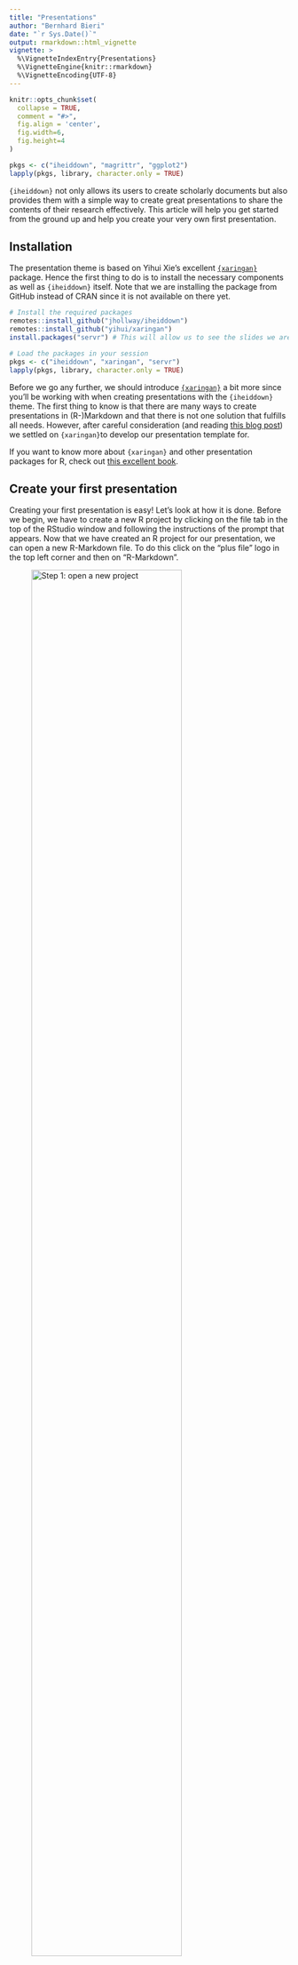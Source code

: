 ```yaml
---
title: "Presentations"
author: "Bernhard Bieri"
date: "`r Sys.Date()`"
output: rmarkdown::html_vignette
vignette: >
  %\VignetteIndexEntry{Presentations}
  %\VignetteEngine{knitr::rmarkdown}
  %\VignetteEncoding{UTF-8}
---
```


```r
knitr::opts_chunk$set(
  collapse = TRUE,
  comment = "#>",
  fig.align = 'center',
  fig.width=6,
  fig.height=4
)
```

```r
pkgs <- c("iheiddown", "magrittr", "ggplot2")
lapply(pkgs, library, character.only = TRUE)
```

`{iheiddown}` not only allows its users to create scholarly documents but also
provides them with a simple way to create great presentations to share the
contents of their research effectively. This article will help you get started
from the ground up and help you create your very own first presentation.

## Installation

The presentation theme is based on Yihui Xie's excellent
[`{xaringan}`](https://github.com/yihui/xaringan) package. Hence the first thing
to do is to install the necessary components as well as `{iheiddown}` itself.
Note that we are installing the package from GitHub instead of CRAN since it is
not available on there yet.

```r
# Install the required packages
remotes::install_github("jhollway/iheiddown")
remotes::install_github("yihui/xaringan")
install.packages("servr") # This will allow us to see the slides we are editing

# Load the packages in your session
pkgs <- c("iheiddown", "xaringan", "servr")
lapply(pkgs, library, character.only = TRUE)
```

Before we go any further, we should introduce
[`{xaringan}`](https://github.com/yihui/xaringan) a bit more since you'll be
working with when creating presentations with the `{iheiddown}` theme.
The first thing to know is that there are many ways to create presentations in
(R-)Markdown and that there is not one solution that fulfills all needs.
However, after careful consideration (and reading
[this blog post](https://yihui.org/en/2017/08/why-xaringan-remark-js/)) we
settled on `{xaringan}`to develop our presentation template for.

If you want to know more about `{xaringan}` and other presentation packages for
R, check out
[this excellent book](https://bookdown.org/yihui/rmarkdown/xaringan.html).

## Create your first presentation

Creating your first presentation is easy! Let's look at how it is done. Before
we begin, we have to create a new R project by clicking on the file tab in the
top of the RStudio window and following the instructions of the prompt that
appears. Now that we have created an R project for our presentation, we can open
a new R-Markdown file. To do this click on the "plus file" logo in the top left
corner and then on "R-Markdown".

![Step 1: open a new project](https://raw.githubusercontent.com/jhollway/iheiddown/develop/inst/vignettes/presentation/0-Open_Project.png){width="80%"}

After you have done this, a little pop-up helper will appear. The first thing we
will do is to select the `{iheiddown}` template for our presentation. To do so,
click on the "From Template" option on the left and select the
"Presentation {iheiddown}" template. Now give your presentation a name and click
on "OK".

![Step 2: select the template](https://raw.githubusercontent.com/jhollway/iheiddown/develop/inst/vignettes/presentation/1-Select_Template.png){width="80%"}

Congrats! You just created your first presentation!

Hold on, this doesn't look anything like slides!? To see your slides,
you have to "knit" the code by clicking on the little "knit" button on the
presentation.Rmd file. This will run all the code chunks and convert
the markdown code to an HTML presentation that you will be able to share with
your audience.

Take a moment to flick through the slides to get acquainted with the
`{R-markdown}` syntax and to get a feel of the possibilities of `{xaringan}` and
the `{iheiddown}` theme. These slides are as much a tutorial as this vignette!


## Edit your presentation

This section will focus on giving you an overview of what a `{xaringan}`
presentation is comprised of and give you a few tips and tricks to edit your
presentations.

### Your first edit

As you may have noticed by now, `{xaringan}` presentations are not quite like
more traditional WYSIWYG (what you see is what you get) presentation tools like
PowerPoint. In short, you write in the R-markdown file, define style classes in
the CSS files and create macros in the JavaScript file. This is all a bit
confusing isn't it? Thankfully, there is a way to vizualise your edits easily in
real time!

```r
# Install/Load the servr package if you haven't done it already
install.packages("servr")
library(servr)

# Serve your {xaringan} presentation to see live updates when you edit
iheiddown::preview_realtime()

# Close the connection to the live rendering when you're done
iheiddown::preview_stop()
```

`{xaringan}` includes a handy function called `inf_mr()` which will work in
concert with the `{servr}` package to render your sites locally and update them
as soon as you save your markdown document. We simply wrapped these functions
inside the more convenient `{iheiddown}` versions: `preview_realtime()` and
`preview_stop()`. This makes it a lot easier to edit your slides!

### The different elements of a `{xaringan}` presentation

`{xaringan}` presentations are comprised of three main components:

- The main .Rmd file for raw content
- The CSS file for style and layout options
- The macros.js file for handy functions

The main .Rmd file will be the core of your presentation, since it is where you
will write the text, run R code chunks, and [display gifs](https://www.bbc.com/culture/article/20170825-how-the-gif-won-the-internet)
to entertain your audience.

The CSS file contains all the styling options that will be used to display the
the content of the `.Rmd` file in a nice manner. This file contains the
definitions of all the classes we use in the presentation.

Finally, the `macros.js` file specifies small functions used for specific cases.
An example of a macro would be the inclusion of
[Emily Riederer's `xaringan_columns` macros](https://github.com/emilyriederer/xaringan_columns).

Note that editing the CSS and the macros files is not recommended for beginner
users as the point of having a theme is to avoid having to fiddle with these
files. Advanced users who wish to contribute a feature should [open an issue on
Github](https://github.com/jhollway/iheiddown/issues) to suggest the additional
features.

### Tips and tricks for editing your presentations 

The following sections cover additional tips and tricks that are not mentionned
in the slides. You'll discover how to animate your slides and how to include a
bibliography.

#### Slide transitions

For ease of use, we have included the
[`{animate.style}`](https://animate.style/) library of CSS animations. This
allows us to easily animate our slides with the addition of the CSS class
`animate__animated` and the desired animation e.g. `animate__slideInRight` on
the desired slide.

For a full list of the available animations and further options, check out
[animate.style](https://animate.style/). 

#### Citations and Bibliography

We all stand on the shoulders of giants when we are conducting research. This
is why we have implemented an easy way of generating citations and adding a
bibliography to your presentation. 
Note that this method uses the package `{RefManageR}` that you will need to
install.

``` r
install.packages("RefManageR")
```

The first step to adding a bibliography is to define its options in a code
chunk at the very top of your `presentation.Rmd` file. 

```r
# Initializes the bibliography
library(RefManageR)
BibOptions(check.entries = FALSE,
           bib.style = "authoryear", # Bibliography style
           max.names = 3, # Max author names displayed in bibliography
           sorting = "nyt", #Name, year, title sorting
           cite.style = "authoryear", # citation style
           style = "markdown",
           hyperlink = FALSE,
           dashed = FALSE)
myBib <- ReadBib("myBib.bib", check = FALSE)
# Note: don't forget to clear the knitr cache to account for changes in the
# bibliography.
```

The second step is to cite the papers you want to cite inline with `Citet()`,
`Citep()`, `AutoCite()` or `NoCite()`. Here is an example:
`Citet(myBib, "Entry_Name")`. Note that every element that you wish to put in
the bibliography at the end must be cited. Hence, if you only want a
bibliographical element to appear in the bibliography but not as a citation on
one of your slides, use the `NoCite()` function.

The third and final step is to print the full bibliography in the last slides
of your presentation.

````md
```{r refs, echo=FALSE, results="asis"}`r ''`
PrintBibliography(myBib)
```
````

Finally, note that you can specify the number of references you want to print
on each slide to avoid overfilling them. 

````md
```{r refs, echo=FALSE, results="asis"}`r ''`
PrintBibliography(bib, start = 1, end = 7)
```
````

For more in depth information about the integration of bibliographic
information into your presentations, please visit
[this wiki](https://github.com/yihui/xaringan/wiki/Bibliography-and-citations).

## Presenting

After creating your presentation, it is time to share it with the world!
To do so, simply open the HTML file that was created in your project folder
after you knitted it.

`{xaringan}` provides you with nifty shortcuts to toggle presenter mode (p) or
duplicate the slides (c) to present them on a second screen. Clicking "h" will
pull up the entire list of shortcuts. Present away!

## Printing the slides

There are two main ways to print slides.

- Print the slides that you rendered after opening them in your browser just like you would print a normal Web page.
  - Works best in the Google Chrome browser
- Use `pagedown::chrome_print()` when viewing your Rmarkdown file

However printing slides can be tricky in some cases, especially when one has interactive elements integrated into them such as multiple panels on the same slide. In that case, check out [this article for advanced printing options](https://www.garrickadenbuie.com/blog/print-xaringan-chromote/).

## Additional resources

### A non-exhaustive list of additional readings and extensions 

- Readings
  - [`{Xaringan}` documentation](https://bookdown.org/yihui/rmarkdown/xaringan.html)
  - [Markdown cheatsheet](https://github.com/adam-p/markdown-here/wiki/Markdown-Cheatsheet)
  - [R Markdown: The Definitive Guide](https://bookdown.org/yihui/rmarkdown/)
  - [Garrick Aden-Buie's website](https://www.garrickadenbuie.com/)
- Extensions
  - [`{xaringanExtra}`](https://github.com/gadenbuie/xaringanExtra)

